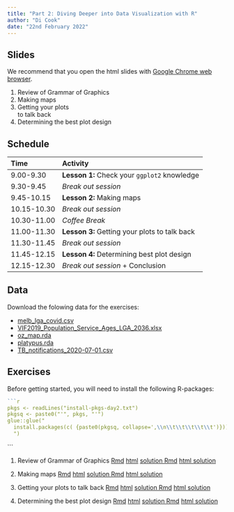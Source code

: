 ```yaml
---
title: "Part 2: Diving Deeper into Data Visualization with R"
author: "Di Cook"
date: "22nd February 2022"
---
```


## Slides

We recommend that you open the html slides <i class="fas fa-link"></i> with [Google Chrome web browser](https://www.google.com/intl/en_au/chrome/). 

1. Review of Grammar of Graphics [<i class="fas fa-link"></i>](slides/part2-session1.html) [<i class="fas fa-file-pdf"></i>](slides/part2-session1.pdf)
2. Making maps [<i class="fas fa-link"></i>](slides/part2-session2.html) [<i class="fas fa-file-pdf"></i>](slides/part2-session2.pdf)
3. Getting your plots <br> to talk back [<i class="fas fa-link"></i>](slides/part2-session3.html) [<i class="fas fa-file-pdf"></i>](slides/part2-session3.pdf)
4. Determining the best plot design [<i class="fas fa-link"></i>](slides/part2-session4.html) [<i class="fas fa-file-pdf"></i>](slides/part2-session4.pdf)

## Schedule

Time | Activity 
:----|:---
9.00-9.30 | **Lesson 1:** Check your `ggplot2` knowledge
9.30-9.45 |  *Break out session*
9.45-10.15 | **Lesson 2:** Making maps 
10.15-10.30 | *Break out session*
10.30-11.00 | *Coffee Break*
11.00-11.30 | **Lesson 3:** Getting your plots to talk back 
11.30-11.45 | *Break out session*
11.45-12.15 | **Lesson 4:** Determining best plot design
12.15-12.30 | *Break out session* + Conclusion

## Data

Download the folowing data for the exercises:

* <a href="data/melb_lga_covid.csv" download>melb_lga_covid.csv</a>
* <a href="data/VIF2019_Population_Service_Ages_LGA_2036.xlsx" download>VIF2019_Population_Service_Ages_LGA_2036.xlsx</a>
* <a href="data/oz_map.rda" download>oz_map.rda</a>
* <a href="data/platypus.rda" download>platypus.rda</a>
* <a href="data/TB_notifications_2020-07-01.csv" download>TB_notifications_2020-07-01.csv</a>



## Exercises

Before getting started, you will need to install the following R-packages:

```r
```r
pkgs <- readLines("install-pkgs-day2.txt")
pkgsq <- paste0("'", pkgs, "'")
glue::glue("
  install.packages(c( {paste0(pkgsq, collapse=',\\n\\t\\t\\t\\t\\t')}))
  ")
```
```




1. Review of Grammar of Graphics <a class="tag" href="exercises/part2-exercise-01.Rmd" download><i class="fas fa-download"></i> Rmd</a> <a class="tag" href="exercises/part2-exercise-01.html" target="_blank"><i class="fas fa-globe"></i> html</a> <a class="tag" href="exercises/part2-exercise-01-solution.Rmd" download><i class="fas fa-download"></i> solution Rmd</a> <a class="tag" href="exercises/part2-exercise-01-solution.html" target="_blank"><i class="fas fa-globe"></i> html solution</a>

2. Making maps <a class="tag" href="exercises/part2-exercise-02.Rmd" download><i class="fas fa-download"></i> Rmd</a> <a class="tag" href="exercises/part2-exercise-02.html" target="_blank"><i class="fas fa-globe"></i> html</a> <a class="tag" href="exercises/part2-exercise-02-solution.Rmd" download><i class="fas fa-download"></i> solution Rmd</a> <a class="tag" href="exercises/part2-exercise-02-solution.html" target="_blank"><i class="fas fa-globe"></i> html solution</a>


3. Getting your plots to talk back <a class="tag" href="exercises/part2-exercise-03.Rmd" download><i class="fas fa-download"></i> Rmd</a> <a class="tag" href="exercises/part2-exercise-03.html" target="_blank"><i class="fas fa-globe"></i> html</a> <a class="tag" href="exercises/part2-exercise-03-solution.Rmd" download><i class="fas fa-download"></i> solution Rmd</a> <a class="tag" href="exercises/part2-exercise-03-solution.html" target="_blank"><i class="fas fa-globe"></i> html solution</a>

4. Determining the best plot design <a class="tag" href="exercises/part2-exercise-04.Rmd" download><i class="fas fa-download"></i> Rmd</a> <a class="tag" href="exercises/part2-exercise-04.html" target="_blank"><i class="fas fa-globe"></i> html</a> <a class="tag" href="exercises/part2-exercise-04-solution.Rmd" download><i class="fas fa-download"></i> solution Rmd</a> <a class="tag" href="exercises/part2-exercise-04-solution.html" target="_blank"><i class="fas fa-globe"></i> html solution</a>
